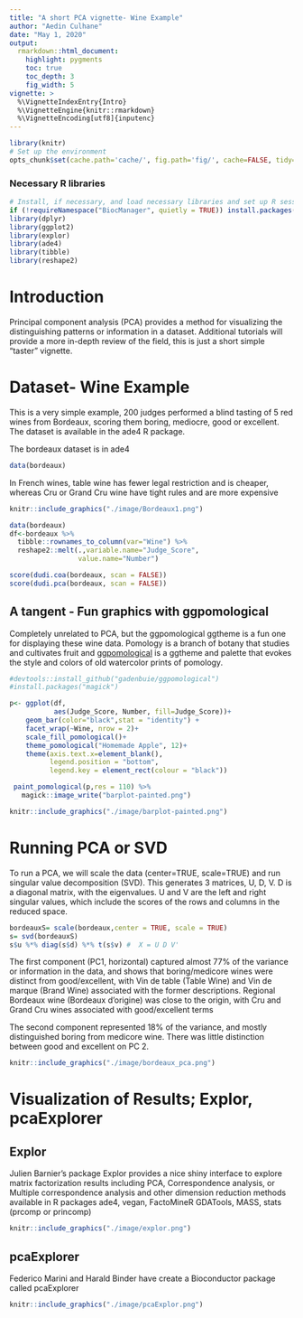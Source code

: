 ```yaml
---
title: "A short PCA vignette- Wine Example"
author: "Aedin Culhane"
date: "May 1, 2020"
output:
  rmarkdown::html_document:
    highlight: pygments
    toc: true
    toc_depth: 3
    fig_width: 5
vignette: >
  %\VignetteIndexEntry{Intro}
  %\VignetteEngine{knitr::rmarkdown}
  %\VignetteEncoding[utf8]{inputenc}
---
```



```r
library(knitr)
# Set up the environment
opts_chunk$set(cache.path='cache/', fig.path='fig/', cache=FALSE, tidy=FALSE, fig.keep='high', echo=TRUE, dpi=100, warnings=FALSE, message=FALSE, comment=NA, warning=FALSE, results='as.is', fig.width = 10, fig.height = 6) 
```

### Necessary R libraries

```r
# Install, if necessary, and load necessary libraries and set up R session
if (!requireNamespace("BiocManager", quietly = TRUE)) install.packages("BiocManager")
library(dplyr)
library(ggplot2)
library(explor)
library(ade4)
library(tibble)
library(reshape2)
```

# Introduction
Principal component analysis (PCA) provides a method for visualizing the distinguishing patterns or information in a dataset.  Additional tutorials will provide a more in-depth review of the field, this is just a short simple "taster" vignette. 


#  Dataset- Wine Example
This is a very simple example, 200 judges performed a blind tasting of 5 red wines from Bordeaux, scoring them boring, mediocre, good or excellent. The dataset is available in the ade4 R package.

The bordeaux dataset is in ade4
```r
data(bordeaux)
```

In French wines, table wine has fewer legal restriction and is cheaper, whereas Cru or Grand Cru wine have tight rules and are more expensive


```r
knitr::include_graphics("./image/Bordeaux1.png")
```

```r
data(bordeaux)
df<-bordeaux %>%
  tibble::rownames_to_column(var="Wine") %>%
  reshape2::melt(.,variable.name="Judge_Score",
                 value.name="Number")

```


```r
score(dudi.coa(bordeaux, scan = FALSE))
score(dudi.pca(bordeaux, scan = FALSE))
```



## A tangent - Fun graphics with ggpomological
Completely unrelated to PCA, but the ggpomological ggtheme is a fun one for displaying these wine data.  Pomology is a branch of botany that studies and cultivates fruit and [ggpomological](https://www.garrickadenbuie.com/project/ggpomological) is a ggtheme and palette that evokes the style and colors of old watercolor prints of pomology.


```r
#devtools::install_github("gadenbuie/ggpomological")
#install.packages("magick")

p<- ggplot(df,
           aes(Judge_Score, Number, fill=Judge_Score))+
    geom_bar(color="black",stat = "identity") +
    facet_wrap(~Wine, nrow = 2)+
    scale_fill_pomological()+
    theme_pomological("Homemade Apple", 12)+
    theme(axis.text.x=element_blank(),
          legend.position = "bottom",
          legend.key = element_rect(colour = "black"))

 paint_pomological(p,res = 110) %>%
   magick::image_write("barplot-painted.png")
```



```r
knitr::include_graphics("./image/barplot-painted.png")
```


# Running PCA or SVD

To run a PCA, we will scale the data (center=TRUE, scale=TRUE) and run singular value decomposition (SVD). This generates 3 matrices, U, D, V.  D is a diagonal matrix, with the eigenvalues. U and V are the left and right singular values, which include the scores of the rows and columns in the reduced space. 


```r
bordeauxS= scale(bordeaux,center = TRUE, scale = TRUE)
s= svd(bordeauxS)
s$u %*% diag(s$d) %*% t(s$v) #  X = U D V'
```

The first component (PC1, horizontal) captured almost 77% of the variance or information in the data, and shows that boring/medicore wines were distinct from good/excellent, with Vin de table  (Table Wine) and Vin de marque (Brand Wine) associated with the former descriptions. Regional Bordeaux wine (Bordeaux d'origine) was close to the origin, with Cru and Grand Cru wines associated with good/excellent terms

The second component represented 18% of the variance, and mostly distinguished boring from medicore wine.  There was little distinction between good and excellent on PC 2. 


```r
knitr::include_graphics("./image/bordeaux_pca.png")
```
# Visualization of Results; Explor, pcaExplorer 

## Explor
Julien Barnier's package Explor provides a nice shiny interface to explore matrix factorization results including PCA, Correspondence analysis, or Multiple correspondence analysis and other dimension reduction methods available in R packages ade4, vegan, FactoMineR GDATools, MASS, stats (prcomp or princomp)

```r
knitr::include_graphics("./image/explor.png")
```


## pcaExplorer
Federico Marini and Harald Binder have create a Bioconductor package called pcaExplorer

```r
knitr::include_graphics("./image/pcaExplor.png")
```




